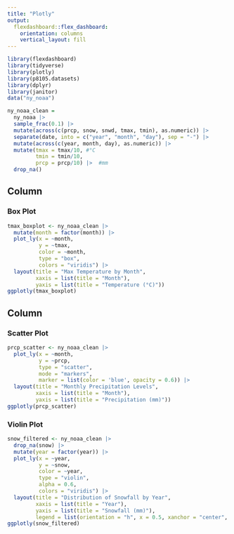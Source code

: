 ```yaml
---
title: "Plotly"
output: 
  flexdashboard::flex_dashboard:
    orientation: columns
    vertical_layout: fill
---
```


```r
library(flexdashboard)
library(tidyverse)
library(plotly)
library(p8105.datasets)
library(dplyr)
library(janitor)
data("ny_noaa")
```

```r
ny_noaa_clean =
  ny_noaa |> 
  sample_frac(0.1) |> 
  mutate(across(c(prcp, snow, snwd, tmax, tmin), as.numeric)) |> 
  separate(date, into = c("year", "month", "day"), sep = "-") |> 
  mutate(across(c(year, month, day), as.numeric)) |> 
  mutate(tmax = tmax/10, #°C
         tmin = tmin/10,
         prcp = prcp/10) |>  #mm 
  drop_na()
```

Column {data-width=650}
-----------------------------------------------------------------------

### Box Plot

```r
tmax_boxplot <- ny_noaa_clean |> 
  mutate(month = factor(month)) |> 
  plot_ly(x = ~month, 
          y = ~tmax, 
          color = ~month, 
          type = "box", 
          colors = "viridis") |>
  layout(title = "Max Temperature by Month", 
         xaxis = list(title = "Month"), 
         yaxis = list(title = "Temperature (°C)"))
ggplotly(tmax_boxplot)
```

Column {data-width=350}
-----------------------------------------------------------------------

### Scatter Plot

```r
prcp_scatter <- ny_noaa_clean |> 
  plot_ly(x = ~month, 
          y = ~prcp, 
          type = "scatter", 
          mode = "markers", 
          marker = list(color = 'blue', opacity = 0.6)) |>
  layout(title = "Monthly Precipitation Levels",
         xaxis = list(title = "Month"),
         yaxis = list(title = "Precipitation (mm)"))
ggplotly(prcp_scatter)
```

### Violin Plot

```r
snow_filtered <- ny_noaa_clean |>
  drop_na(snow) |>
  mutate(year = factor(year)) |>
  plot_ly(x = ~year, 
          y = ~snow, 
          color = ~year, 
          type = "violin", 
          alpha = 0.6, 
          colors = "viridis") |>
  layout(title = "Distribution of Snowfall by Year", 
         xaxis = list(title = "Year"), 
         yaxis = list(title = "Snowfall (mm)"), 
         legend = list(orientation = "h", x = 0.5, xanchor = "center", y = -0.2))
ggplotly(snow_filtered)
```

